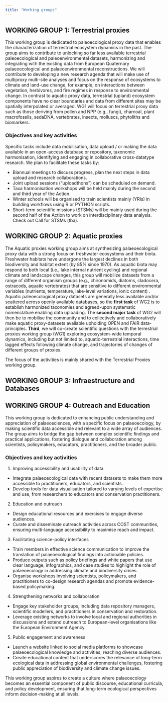 ```yaml
---
title: "Working groups"
---
```


## WORKING GROUP 1: Terrestrial proxies
This working group is dedicated to paleoecological proxy data that enables the characterization of terrestrial ecosystem dynamics in the past. The group aims to contribute to unlocking so far less available terrestrial paleoecological and paleoenvironmental datasets, harmonizing and integrating with the existing data from European Quaternary palaeoecological and palaeoenvironmental reconstructions. We will contribute to developing a new research agenda that will make use of multiproxy multi-site analyses and focus on the response of ecosystems to climate and land-use change, for example, on interactions between vegetation, herbivores, and fire regimes in response to environmental change.
In contrast to aquatic proxy data, terrestrial (upland) ecosystem components have no clear boundaries and data from different sites may be spatially interpolated or averaged. WG1 will focus on terrestrial proxy data such as those deriving from pollen and NPP (e.g., fungi), charcoal, plant macrofossils, sedaDNA, vertebrates, insects, molluscs, phytoliths and biomarkers. 

### **Objectives and key activities**

Specific tasks include data mobilisation, data upload / or making the data available in an open-access database or repository, taxonomic harmonisation, identifying and engaging in collaborative cross-datatype research. We plan to facilitate these tasks by:

- Biannual meetings to discuss progress, plan the next steps in data upload and research collaborations. 
- Joint upload sessions ("uploadthons") can be scheduled on demand. 
- Taxa harmonisation workshops will be held mainly during the second and third year of the Action. 
- Winter schools will be organised to train scientists mainly (YRIs) in building workflows using R or PYTHON scripts. 
- Short-term scientific missions (STSMs) will be mainly used during the second half of the Action to work on interdisciplinary data analysis. Check out Call for STSMs (tba).


## WORKING GROUP 2: Aquatic proxies
The Aquatic proxies working group aims at synthesizing palaeoecological proxy data with a strong focus on freshwater ecosystems and their biota. Freshwater habitats have undergone the largest declines in both biodiversity and habitat extent (by 85% since 1970). As aquatic biota may respond to both local (i.e., lake internal nutrient cycling) and regional climate and landscape changes, this group will mobilize datasets from a range of different organism groups (e.g., chironomids, diatoms, cladocera, ostracods, aquatic vertebrates) that are sensitive to different environmental variables (nutrients, temperature, lake-level variations, ionic content)  . Aquatic paleoecological proxy datasets are generally less available and/or scattered across openly available databases, so the **first task** of WG2 is to establish harmonized taxonomies and agreed-upon systematic nomenclature enabling data uploading. The **second major task** of WG2 will then be to mobilise the community and to collectively and collaboratively make aquatic proxy-datasets available upholding OPEN and FAIR data-principles. **Third**, we will co-create scientific questions with the terrestrial proxies working group (WG1) exploring ecosystem-wide temporal dynamics, including but not limited to, aquatic-terrestrial interactions, time lagged effects following climate change, and trajectories of changes of different groups of proxies.

The focus of the activities is mainly shared with the Terrestrial Proxies working group.

## WORKING GROUP 3: Infraestructure and Databases

## WORKING GROUP 4: Outreach and Education

This working group is dedicated to enhancing public understanding and appreciation of palaeosciences, with a specific focus on palaeoecology, by making scientific data accessible and relevant to a wide array of audiences. The group aims to bridge the gap between complex scientific findings and practical applications, fostering dialogue and collaboration among scientists, policymakers, educators, practitioners, and the broader public.

### **Objectives and key activities**

1. Improving accessibility and usability of data
- Integrate palaeoecological data with recent datasets to make them more accessible to practitioners, educators, and scientists.
- Develop tools for data visualisation tailored to varying levels of expertise and use, from researchers to educators and conservation practitioners.
2. Education and outreach
  + Design educational resources and exercises to engage diverse audiences.
  + Curate and disseminate outreach activities across COST communities, ensuring multi-language accessibility to maximise reach and impact.
3. Facilitating science-policy interfaces
  + Train members in effective science communication to improve the translation of palaeoecological findings into actionable policies.
  + Produce outputs such as policy briefings and white papers that use clear language, infographics, and case studies to highlight the role of palaeoecology in addressing climate and biodiversity crises.
  + Organise workshops involving scientists, policymakers, and practitioners to co-design research agendas and promote evidence-based policymaking.
4. Strengthening networks and collaboration
  + Engage key stakeholder groups, including data repository managers, scientific modellers, and practitioners in conservation and restoration.
  + Leverage existing networks to involve local and regional authorities in discussions and extend outreach to European-level organisations like the European Environment Agency.
5. Public engagement and awareness
  + Launch a website linked to social media platforms to showcase palaeoecological knowledge and activities, reaching diverse audiences.
  + Create educational content that underscores the relevance of long-term ecological data in addressing global environmental challenges, fostering public appreciation of biodiversity and climate change issues.

This working group aspires to create a culture where palaeoecology becomes an essential component of public discourse, educational curricula, and policy development, ensuring that long-term ecological perspectives inform decision-making at all levels.



